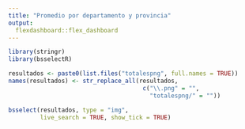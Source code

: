 ```yaml
---
title: "Promedio por departamento y provincia"
output: 
  flexdashboard::flex_dashboard
---
```

```r
library(stringr)
library(bsselectR)

resultados <- paste0(list.files("totalespng", full.names = TRUE))
names(resultados) <- str_replace_all(resultados, 
                                      c("\\.png" = "", 
                                        "totalespng/" = ""))

bsselect(resultados, type = "img", 
         live_search = TRUE, show_tick = TRUE)

```